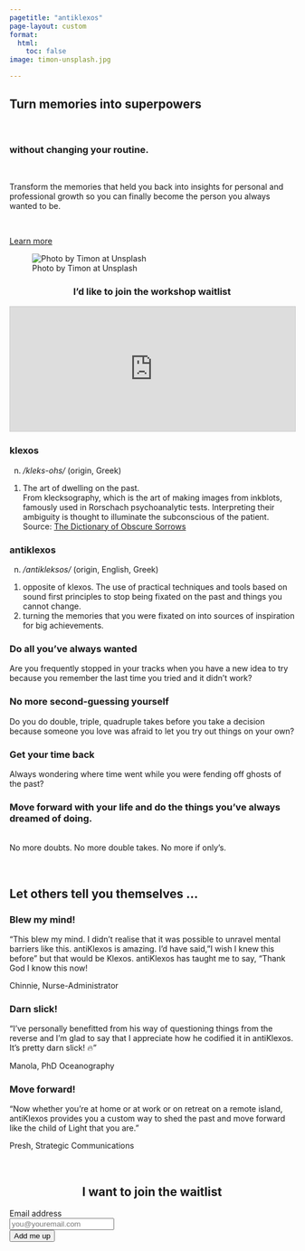 ```yaml
---
pagetitle: "antiklexos" 
page-layout: custom
format:
  html:
    toc: false
image: timon-unsplash.jpg

---
```


::: {.content-block}

::: {.hero .section .column}
::: {.hero }
  <h1>Turn memories into superpowers</h1>
  <br>
  <h3>without changing your routine.</h3>
  <br>
  <p>
  Transform the memories that held you back into insights for personal and professional growth so you can finally become the person you always wanted to be.
  </p>
  <br>

::: {.hero-buttons}
[Learn more](workshop-details.qmd){#btn-workshop .btn-action-primary .btn-action .btn .btn-primary .btn-lg role="button"}
:::

:::

::: {.hero .col-6}
![Photo by Timon at Unsplash](timon-unsplash.jpg "happy and free")
:::

:::


<h3 style="text-align: center;">I'd like to join the workshop waitlist</h3>
<iframe
scrolling="no"
style="width:100%!important;height:220px;border:1px #ccc solid !important"
src="https://buttondown.email/antiklexos?as_embed=true"
title="antiKlexos iframe"  
></iframe>

### klexos
n. _/kleks-ohs/_ (origin, Greek) <br>
1. The art of dwelling on the past. <br>From klecksography, which is the art of making images from inkblots, famously used in Rorschach psychoanalytic tests. Interpreting their ambiguity is thought to illuminate the subconscious of the patient. <br>Source: [The Dictionary of Obscure Sorrows](https://www.thedictionaryofobscuresorrows.com/concept/klexos) 

### antiklexos
n. _/antikleksos/_ (origin, English, Greek) <br> 
1. opposite of klexos. The use of practical techniques and tools based on sound first principles to stop being fixated on the past and things you cannot change. <br>
2. turning the memories that you were fixated on into sources of inspiration for big achievements.


::: {.features}
::: {.feature .card  .mb-3}
::: {.card-body}

### Do all you've always wanted

Are you frequently stopped in your tracks when you have a new idea to try because you remember the last time you tried and it didn't work?
:::
:::

::: {.feature .card  .mb-3}
::: {.card-body}

### No more second-guessing yourself

Do you do double, triple, quadruple takes before you take a decision because someone you love was afraid to let you try out things on your own?
:::
:::


::: {.feature .card  .mb-3}
::: {.card-body}

### Get your time back

Always wondering where time went while you were fending off ghosts of the past?
:::
:::

:::

::: {.text-center}
### Move forward with your life and do the things you've always dreamed of doing. 
<br>
<p2>No more doubts. No more double takes. No more if only's.</p2>
<br>
:::
<br>

::: {.text-center}
## Let others tell you themselves ...
:::

::: {.features}

::: {.feature .card  .mb-3}
::: {.card-body}
### Blew my mind!
"This blew my mind. I didn't realise that it was possible to unravel mental barriers like this. antiKlexos is amazing. I'd have said, "I wish I knew this before" but that would be Klexos. 
antiKlexos has taught me to say, "Thank God I know this now!

[Chinnie, Nurse-Administrator]{.blockquote-footer}
:::
:::

::: {.feature .card  .mb-3}
::: {.card-body .border-light .mb-3}
### Darn slick!
"I've personally benefitted from his way of questioning things from the reverse and I'm glad to say that I appreciate how he codified it in antiKlexos. It's pretty darn slick! 🔥"

[Manola, PhD Oceanography]{.blockquote-footer}
:::
:::

::: {.feature .card  .mb-3}
::: {.card-body}
### Move forward!
"Now whether you're at home or at work or on retreat on a remote island, antiKlexos provides you a custom way to shed the past and move forward like the child of Light that you are."

[Presh, Strategic Communications]{.blockquote-footer}
:::
:::
:::

<br>

::: {.text-center}
<form
  action="https://buttondown.email/api/emails/embed-subscribe/antiklexos"
  method="post"
  target="popupwindow"
  onsubmit="window.open('https://buttondown.email/antiklexos', 'popupwindow')"
  class="embeddable-buttondown-form"
>
  <h2 style="text-align: center;">I want to join the waitlist</h2>
  <label for="bd-email">Email address
  </label><br> 
  <input type="email" name="email" id="bd-email" placeholder="you@youremail.com"/>
  <br><input type="submit" value="Add me up" />
</form>
:::

:::
